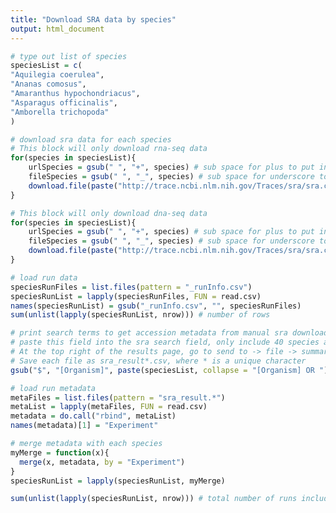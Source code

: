 ---
title: "Download SRA data by species"
output: html_document
---

```{r}
# type out list of species
speciesList = c(
"Aquilegia coerulea",
"Ananas comosus",
"Amaranthus hypochondriacus",
"Asparagus officinalis",
"Amborella trichopoda"
)

# download sra data for each species
# This block will only download rna-seq data
for(species in speciesList){
    urlSpecies = gsub(" ", "+", species) # sub space for plus to put in url
    fileSpecies = gsub(" ", "_", species) # sub space for underscore to put in file name
    download.file(paste("http://trace.ncbi.nlm.nih.gov/Traces/sra/sra.cgi?save=efetch&db=sra&rettype=runinfo&term=", '"', urlSpecies, '"', '%5BOrganism%5D+AND+"biomol+rna"%5BProperties%5D', sep = ""), paste(fileSpecies, "_runInfo.csv", sep = ""), quiet = TRUE)
}

# This block will only download dna-seq data
for(species in speciesList){
    urlSpecies = gsub(" ", "+", species) # sub space for plus to put in url
    fileSpecies = gsub(" ", "_", species) # sub space for underscore to put in file name
    download.file(paste("http://trace.ncbi.nlm.nih.gov/Traces/sra/sra.cgi?save=efetch&db=sra&rettype=runinfo&term=", '"', urlSpecies, '"', '%5BOrganism%5D+AND+"biomol+dna"%5BProperties%5D', sep = ""), paste(fileSpecies, "_runInfo.csv", sep = ""), quiet = TRUE)
}

# load run data
speciesRunFiles = list.files(pattern = "_runInfo.csv")
speciesRunList = lapply(speciesRunFiles, FUN = read.csv)
names(speciesRunList) = gsub("_runInfo.csv", "", speciesRunFiles)
sum(unlist(lapply(speciesRunList, nrow))) # number of rows 

# print search terms to get accession metadata from manual sra downloads
# paste this field into the sra search field, only include 40 species at a time
# At the top right of the results page, go to send to -> file -> summary -> download
# Save each file as sra_result*.csv, where * is a unique character
gsub("$", "[Organism]", paste(speciesList, collapse = "[Organism] OR "))

# load run metadata
metaFiles = list.files(pattern = "sra_result.*")
metaList = lapply(metaFiles, FUN = read.csv)
metadata = do.call("rbind", metaList)
names(metadata)[1] = "Experiment"

# merge metadata with each species 
myMerge = function(x){
  merge(x, metadata, by = "Experiment")
}
speciesRunList = lapply(speciesRunList, myMerge)

sum(unlist(lapply(speciesRunList, nrow))) # total number of runs included
```